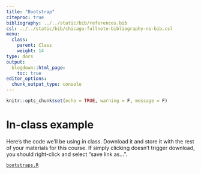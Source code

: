 ```yaml
---
title: "Bootstrap"
citeproc: true
bibliography: ../../static/bib/references.bib
csl: ../../static/bib/chicago-fullnote-bibliography-no-bib.csl
menu: 
  class:
    parent: Class
    weight: 14
type: docs
output:
  blogdown::html_page:
    toc: true
editor_options: 
  chunk_output_type: console
---
```





```r
knitr::opts_chunk$set(echo = TRUE, warning = F, message = F)
```



# In-class example

Here's the code we'll be using in class. Download it and store it with the rest of your materials for this course. If simply clicking doesn't trigger download, you should right-click and select "save link as...". 

[<i class="fas fa-file-archive"></i> `bootstraps.R`](/slides/code/bootstraps.R)




<!-- ## Bootstrapping concepts -->


<!-- Remember, our estimate is based on a sample from some population, and each sample is going to give us a different estimate. This means our estimates will **vary** from sample to sample. How can we quantify this **variability**? -->


<!-- One approach is via **bootstrapping**, where we:  -->

<!-- 1. Simulate many new datasets out of our original dataset -->
<!-- 2. Estimate the thing we want to estimate in each of those *bootstrapped* samples -->
<!-- 3. Look at the distribution of estimates across bootstrap samples -->


<!-- That distribution of bootstrapped estimates gives us a sense for how much an estimate might vary from sample to sample.  -->



<!-- ## Using the `infer` package -->

<!-- ### Bootstrapping averages -->

<!-- Let's do this with the `infer` package, to estimate the number of kids the average American has.  -->


<!-- ```{r} -->
<!-- gss_sm %>%  -->
<!--   # specify the outcome variable -->
<!--   specify(response = childs) %>%  -->
<!--   # generate the bootstrapped samples -->
<!--   generate(reps = 1000, type = "bootstrap") -->
<!-- ``` -->


<!-- Notice how each of the 1,000 bootstrapped samples has the same number of observations as the original dataset.  -->


<!-- The above is equivalent to doing this 1,000 times: -->

<!-- ```{r} -->
<!-- gss_sm %>%  -->
<!--   # subset down to just kids -->
<!--   select(childs) %>%  -->
<!--   # sample with replacement, same size as original dataset -->
<!--   sample_n(nrow(gss_sm), replace = TRUE) -->
<!-- ``` -->



<!-- We can then calculate the average number of kids in each of those 1,000 bootstraps:  -->


<!-- ```{r} -->
<!-- boot_kids = gss_sm %>%  -->
<!--   # specify the outcome variable -->
<!--   specify(response = childs) %>%  -->
<!--   # generate the bootstrapped samples -->
<!--   generate(reps = 1000, type = "bootstrap") %>%  -->
<!--   # find the average # of kids in each bootstrap sample -->
<!--   calculate(stat = "mean") -->

<!-- boot_kids -->
<!-- ``` -->


<!-- `stat` is the average number of kids in each bootstrap (`replicate`).  -->


<!-- We can look at the distribution to get a sense for the variability in the estimates:  -->


<!-- ```{r} -->
<!-- ggplot(boot_kids, aes(x = stat)) +  -->
<!--   geom_density(color = "white", fill = "coral", alpha = .7) +  -->
<!--   theme_bw() +  -->
<!--   labs(title = "Average number of kids across bootstraps",  -->
<!--        x = NULL, y = NULL) +  -->
<!--   scale_x_continuous(limits = c(1, 3)) -->
<!-- ``` -->


<!-- Notice how almost all bootstrapped estimates of the average number of kids are between 1.75 and 2, and the vast majority are in a narrower range than that.  -->


<!-- We can also **quantify** this variation by taking the standard deviation of `stat`: -->

<!-- ```{r} -->
<!-- boot_kids %>%  -->
<!--   summarise(se = sd(stat)) -->
<!-- ``` -->

<!-- This is also known as the **standard error**.  -->



<!-- #### Variability gets bigger as sample size gets smaller -->


<!-- The process above gives us a sense of the variability in our estimate of the average number of kids in the US, based on our survey of $\approx$ 2,800 people. What if we had a much smaller survey? Say 100 people?  -->

<!-- We can mimic that below by taking 100 random people from `gss_sm` and pretending that's our full survey: -->


<!-- ```{r} -->
<!-- boot_kids = gss_sm %>%  -->
<!--   # smaller survey of only 100 people -->
<!--   sample_n(100) %>%  -->
<!--   # specify the outcome variable -->
<!--   specify(response = childs) %>%  -->
<!--   # generate the bootstrapped samples -->
<!--   generate(reps = 1000, type = "bootstrap") %>%  -->
<!--   # find the average # of kids in each bootstrap sample -->
<!--   calculate(stat = "mean") -->
<!-- ``` -->


<!-- Notice how much wider this distribution is than the one above. The variability in our bootstrapped estimates is much higher! -->

<!-- ```{r} -->
<!-- ggplot(boot_kids, aes(x = stat)) +  -->
<!--   geom_density(color = "white", fill = "coral", alpha = .7) +  -->
<!--   theme_bw() +  -->
<!--   labs(title = "Average number of kids across bootstraps",  -->
<!--        x = NULL, y = NULL) +  -->
<!--   scale_x_continuous(limits = c(1, 3)) -->
<!-- ``` -->


<!-- You can quantify this too; notice how much bigger the standard error is of this much smaller survey:  -->


<!-- ```{r} -->
<!-- boot_kids %>%  -->
<!--   summarise(se = sd(stat)) -->
<!-- ``` -->




<!-- ### Bootstrapping regression coefficients -->


<!-- We can use bootstrapping to approximate the variability in lots of things we might want to estimaet, including coefficients from regression.  -->


<!-- Say we wanted to look at the effect of age on whether or not someone has children: -->

<!-- ```{r} -->
<!-- lm(childs ~ age, data = gss_sm) %>%  -->
<!--   tidy() -->
<!-- ``` -->


<!-- Remember this estimate comes from a *sample*. Other samples will give us different estimates. We can get a sense for how much coefficients will vary across samples with bootstrapping:  -->

<!-- ```{r} -->
<!-- boot_age = gss_sm %>%  -->
<!--   # specify is now Y ~ X -->
<!--   specify(childs ~ age) %>%  -->
<!--   generate(reps = 1000, type = "bootstrap") %>%  -->
<!--   # "slope" is another word for coefficient -->
<!--   calculate(stat = "slope") -->
<!-- ``` -->


<!-- Notice how the code looks a bit different: we put `childs ~ age` in `specify()` and we gotta tell R to calculate the "slope", or coefficient, from `lm(childs ~ age)`.  -->


<!-- We can plot: -->

<!-- ```{r} -->
<!-- ggplot(boot_age, aes(x = stat)) +  -->
<!--   geom_density(color = "white", fill = "coral", alpha = .7) +  -->
<!--   theme_bw() +  -->
<!--   labs(title = "Estimate of relationship between age and number of kids", -->
<!--        subtitle = "Coefficient estimates across bootstrapped samples.", -->
<!--        x = NULL, y = NULL) -->
<!-- ``` -->


<!-- Notice how coefficient estimates vary a lot, from .03 to almost .04.  -->



<!-- ## Standard errors and confidence intervals -->


<!-- The distributions we get from bootstrapping give us a sense for the **variability** in our sample estimates. We can quantify that variability in two ways:  -->


<!-- One is through the standard error (the standard deviation of the bootstrapped sample estimates): -->

<!-- ```{r} -->
<!-- boot_age %>%  -->
<!--   summarise(se = sd(stat)) -->
<!-- ``` -->


<!-- The other is the confidence interval, which provides our "best guess" of the thing we are trying to estimate:  -->


<!-- ```{r} -->
<!-- boot_age %>% get_confidence_interval(level = .95) -->
<!-- ``` -->


<!-- The standard is 95%: so the two numbers give us the upper and lower bound of the middle 95% of the bootstrapped distribution.  -->


<!-- Notice that as the confidence increases, the bounds get larger:  -->

<!-- ```{r} -->
<!-- boot_age %>% get_confidence_interval(level = .99) -->
<!-- ``` -->

<!-- As the confidence decreases, the bounds get smaller:  -->

<!-- ```{r} -->
<!-- boot_age %>% get_confidence_interval(level = .5) -->
<!-- ``` -->




<!-- ## Hypothesis testing -->


<!-- Remember, hypothesis testing is about how we decide between two competing hypotheses -- or theories about the relationship between two variables -- using data.  -->


<!-- Take the example from class, on whether [bicep size predicts conservative ideology](https://www.theatlantic.com/health/archive/2013/05/study-mens-biceps-predict-their-political-ideologies/275942/). The two competing hypotheses are: -->

<!-- 1. Null hypothesis: there is no relationship between biceps and conservative ideology -->
<!-- 2. Alternative hypothesis: there is a positive relationship between biceps and conservative ideology -->

<!-- We make up fake data below:  -->

<!-- ```{r} -->
<!-- set.seed(23424) -->
<!-- # fake bicep data -->
<!-- fake = tibble(person = 1:100,  -->
<!--               bicep = rnorm(100),  -->
<!--               conservative = runif(100)*100 + 2*bicep) -->

<!-- ``` -->


<!-- We estimate the relationship between bicep and ideology:  -->

<!-- ```{r} -->
<!-- # what is the effect? -->
<!-- lm(conservative ~ bicep, data = fake) %>% summary() -->
<!-- ``` -->


<!-- Remember, this estimate is based on one sample. How much might estimates vary? We can use bootstrapping to get a sense:  -->


<!-- ```{r} -->
<!-- boot_bicep = fake %>%  -->
<!--   specify(conservative ~ bicep) %>%  -->
<!--   generate(reps = 1000, type = "bootstrap") %>%  -->
<!--   calculate(stat = "slope") -->


<!-- ggplot(boot_bicep, aes(x = stat)) +  -->
<!--   geom_density(color = "white", fill = "coral", alpha = .7) +  -->
<!--   theme_bw() +  -->
<!--   labs(title = "Estimate of relationship between bicep size and ideology score", -->
<!--        subtitle = "Coefficient estimates across bootstrapped samples.", -->
<!--        x = NULL, y = NULL) -->

<!-- ``` -->


<!-- Notice how much the coefficient can vary: in some cases as large as 10 or more, in others 0, and in some cases even negative.  -->


<!-- How do we decide, based on this distribution, whether there is in fact that a stable relationship between biceps and ideology?  -->



<!-- ### Hypothesis testing: permutation -->


<!-- One way to decide is to simulate what the world might look like under the null hypothesis -- a world where biceps don't affect ideology.  -->


<!-- We can do this by randomly "shuffling" or *permuting* the values in our bicep variable. Why? This mimics the idea that if bicep size and ideology are unrelated, you could completely alter one variable without affecting the other. So we: -->


<!-- 1. "shuffle" or permute the bicep variable -->
<!-- 2. estimate `lm(conservative ~ bicep)`, store coefficient on bicep -->
<!-- 3. repeat N times -->



<!-- ```{r} -->
<!-- # permutation based hypothesis testing -->
<!-- null_biceps = fake %>%  -->
<!--   # specify is now Y ~ X -->
<!--   specify(conservative ~ bicep) %>%  -->
<!--   # define null hypothesis: "independence" -->
<!--   hypothesize(null = "independence") %>%  -->
<!--   # now we do "permute" instead of bootstrap -->
<!--   generate(reps = 1000, type = "permute") %>%  -->
<!--   # "slope" is another word for coefficient -->
<!--   calculate(stat = "slope") -->

<!-- null_biceps -->
<!-- ``` -->


<!-- Each row here is the estimated coefficient of bicep from a permuted sample -- a sample where the values of bicep have been shuffled. Look at the distribution: -->


<!-- ```{r} -->
<!-- ggplot(null_biceps, aes(x = stat)) + geom_histogram(color = "white",  -->
<!--                                                      fill = "coral") +  -->
<!--   theme_bw() +  -->
<!--   labs(title = "The Simulated Null Distribution",  -->
<!--        subtitle = "What we would observe in a world where biceps and ideology are unrelated.",  -->
<!--        x = "Permuted coefficient estimates from lm(affairs ~ children)",  -->
<!--        y = NULL) -->
<!-- ``` -->


<!-- This is our simulation of what we might observe under the *null hypothesis* -- that there is no relationship between biceps and ideology. Two key takeaways here:  -->

<!-- 1. As we would expect, most of our simulated coefficient estimates are close to zero. This makes sense! The null hypothesis is precisely that there is no relationship between the two (e.g., that the coefficient is not greater than zero!).  -->

<!-- 2. Even in a world where the null is true, you can still get pretty large coefficient estimates by chance, even as large as -10 and +10.   -->

<!-- Point (2) is really important: totally by chance, two variables that are unrelated can still have strong positive or negative correlations. It is *unlikely that this happens, but it's still possible*.  -->


<!-- With a simulation of what the world would like under the null hypothesis, we can turn back to our original estimate:  -->


<!-- ```{r} -->
<!-- lm(conservative ~ bicep, data = fake) %>% moderndive::get_regression_table() -->
<!-- ``` -->


<!-- How likely is it that our estimate would have occurred by chance?  -->


<!-- ```{r} -->
<!-- ggplot(null_biceps, aes(x = stat)) + geom_histogram(color = "white",  -->
<!--                                                      fill = "coral") +  -->
<!--   theme_bw() +  -->
<!--   labs(title = "The Simulated Null Distribution",  -->
<!--        subtitle = "What we would observe in a world where biceps and ideology are unrelated.",  -->
<!--        x = "Permuted coefficient estimates from lm(affairs ~ children)",  -->
<!--        y = NULL) +  -->
<!--   geom_vline(xintercept = 3.996, lty = 2, color = "black", size = 2) -->
<!-- ``` -->


<!-- Our estimate is a fair bit larger than what you would expect to observe under the null hypothesis. We can calculate exactly how much larger using the **p-value**. We set `direction = right` because we want to know how much *larger* the estimate is than expected.  -->

<!-- ```{r} -->
<!-- get_p_value(null_biceps, obs_stat = 3.996, direction = "both") -->
<!-- ``` -->

<!-- The **p-value** is .084, meaning that only 8.4% of the estimates we got by chance are as large or larger than our original result. In other words, our estimate is larger than 84% of the results we could observe by chance.  -->


<!-- We can calculate this "by hand" too, like so:  -->

<!-- ```{r} -->
<!-- null_biceps %>%  -->
<!--   mutate(bigger = ifelse(stat > 3.996, "yes", "no")) %>%  -->
<!--   group_by(bigger) %>%  -->
<!--   tally() %>%  -->
<!--   mutate(percent = n/sum(n)) -->
<!-- ``` -->


<!-- 84% larger than we might observe by chance -- sounds like our result is unusually large, and unlikely to be the result of random chance. But is it unlikely enough for us to be confident?  -->


<!-- ### Alpha-levels (standards of evidence) -->


<!-- Remember the standard and totally arbitrary *alpha-level* accepted in the scientific community is .05. This means that p-values lower than .05 are considered too small to be the result of random chance, while p-values higher than that are considered too large to feel confident in. Arbitrary? Yes.  -->


<!-- Since our p-value of .084 is larger than the .05 standard (the alpha-level), we would *fail to reject the null hypothesis*. In other words, the result is too plausible in a world where null hypothesis is true for us to reject it! -->


<!-- ### Hypothesis testing: confidence intervals -->


<!-- A different, and much more straightforward way, to do hypothesis testing is to bootstrap confidence intervals and see if they exclude 0. Let's do the bootstrap.  -->


<!-- ```{r} -->
<!-- boot_bicep = fake %>%  -->
<!--   specify(conservative ~ bicep) %>%  -->
<!--   generate(reps = 1000, type = "boot") %>%  -->
<!--   calculate(stat = "slope") -->
<!-- ``` -->


<!-- Here is the distribution of bootstrapped estimates from our data: -->


<!-- ```{r} -->
<!-- ggplot(boot_bicep, aes(x = stat)) + geom_histogram(color = "white",  -->
<!--                                                      fill = "coral") +  -->
<!--   theme_bw() +  -->
<!--   labs(title = "Distribution of bootstrapped estimates",  -->
<!--        subtitle = "How the relationship between biceps and ideology might vary across samples.",  -->
<!--        x = "Bootstrapped coefficient estimates from lm(conservative ~ bicep)",  -->
<!--        y = NULL) -->
<!-- ``` -->



<!-- Here's the standard error: -->

<!-- ```{r} -->
<!-- boot_bicep %>%  -->
<!--   summarise(se = sd(stat)) -->
<!-- ``` -->




<!-- Here's the 95% confidence interval: -->

<!-- ```{r} -->
<!-- get_confidence_interval(boot_bicep, level = .95) -->
<!-- ``` -->


<!-- Notice this interval *includes* 0. This means that the range of values that are our "best guess" for the effect of biceps on ideology **include** the possibility that there is no effect (or that the effect is negative). Following the standard of using .05 as the threshold, we would *fail to reject the null hypothesis of no effect of biceps on ideology*.  -->



<!-- Here's the confidence interval again, with shading: -->


<!-- ```{r} -->
<!-- ggplot(boot_bicep, aes(x = stat)) + geom_histogram(color = "white",  -->
<!--                                                      fill = "coral") +  -->
<!--   theme_bw() +  -->
<!--   labs(title = "Distribution of bootstrapped estimates",  -->
<!--        subtitle = "How the relationship between biceps and ideology might vary across samples.",  -->
<!--        x = "Bootstrapped coefficient estimates from lm(conservative ~ bicep)",  -->
<!--        y = NULL) +  -->
<!--   annotate(geom = "rect", xmin = get_confidence_interval(boot_bicep)[["lower_ci"]],  -->
<!--            xmax = get_confidence_interval(boot_bicep)[["upper_ci"]], ymin = 0, ymax = Inf,  -->
<!--            fill = "#2ECC40", alpha = 0.25) -->
<!-- ``` -->



<!-- ## Alpha-levels: tradeoffs -->


<!-- Remember, the (abitrary) convention for deciding between competing hypotheses is a p-value less than .05; that .05 threshold is known as the `alpha-level`. An important thing to remember is that there is a trade-off in the size of the alpha-level:  -->


<!-- - the bigger the alpha-level, the lower our standard of evidence for rejecting the null, which means a lower chance of Type 2 error (e.g., letting the guilty go free) and a higher chance of Type 1 error (e.g., convicting the innocent) -->

<!-- - the smaller the alpha-level, the higher our standard of evidence for rejecting the null, which means a higher chance of Type 2 error and a lower chance of Type 1 error -->


<!-- Let's use simulation to see this. Let's pretend once again that `gss_sm` is the whole of the American public. We want to estimate the effect of age on children in this population. H1 is that people who are older are more likely to have children than people who are younger. H0 (the null) is that people who are older don't have children at higher rates than people who are younger.  -->


<!-- We can know the exact effect of age on children in this made-up example: -->


<!-- ```{r} -->
<!-- lm(childs ~ age, data = gss_sm) %>%  -->
<!--   tidy() -->
<!-- ``` -->


<!-- The true effect size is .0345. So we *should* reject the null, since the coefficient is not zero (or less than zero).  -->



<!-- Now, say we have a random sample of 200 people from this population. We can take a sample, estimate 95% confidence interval below: -->


<!-- ```{r} -->
<!-- gss_sm %>%  -->
<!--   drop_na() %>%  -->
<!--   sample_n(200) %>%  -->
<!--   specify(childs ~ age) %>%  -->
<!--   generate(reps = 1000, type = "bootstrap") %>%  -->
<!--   calculate(stat = "slope") %>%  -->
<!--   get_confidence_interval() -->
<!-- ``` -->



<!-- What if we do this many times? How many times will our confidence interval  -->

<!-- ```{r} -->
<!-- get_ci = function(x) -->
<!-- { -->
<!--   ci = x %>%  -->
<!--   specify(childs ~ age) %>%  -->
<!--   generate(reps = 1000, type = "bootstrap") %>%  -->
<!--   calculate(stat = "slope") %>%  -->
<!--   get_confidence_interval() -->

<!--   return(ci) -->
<!-- } -->

<!-- gss_sm %>%  -->
<!--   select(childs, age) %>%  -->
<!--   rep_sample_n(size = 200, reps = 100, replace = FALSE) %>%  -->
<!--   nest() %>%  -->
<!--   mutate(cis = map(data, get_ci)) -->
<!-- ``` -->


